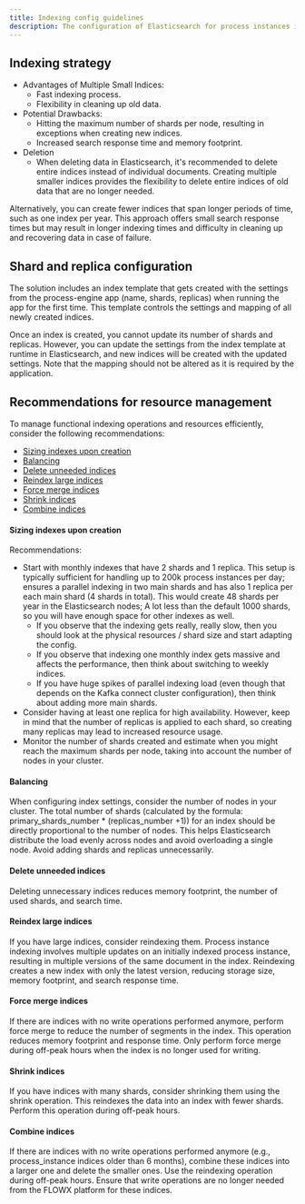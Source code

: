```yaml
---
title: Indexing config guidelines
description: The configuration of Elasticsearch for process instances indexing depends on various factors related to the application load, the number of process instances, parallel requests, and indexed keys per process. Although the best approach to sizing and configuring Elasticsearch is through testing and monitoring under load, here are some guidelines to help you get started
---
```


## Indexing strategy

* Advantages of Multiple Small Indices:
    - Fast indexing process.
    - Flexibility in cleaning up old data.
* Potential Drawbacks:
    - Hitting the maximum number of shards per node, resulting in exceptions when creating new indices.
    - Increased search response time and memory footprint.
* Deletion
    - When deleting data in Elasticsearch, it's recommended to delete entire indices instead of individual documents. Creating multiple smaller indices provides the flexibility to delete entire indices of old data that are no longer needed.


Alternatively, you can create fewer indices that span longer periods of time, such as one index per year. This approach offers small search response times but may result in longer indexing times and difficulty in cleaning up and recovering data in case of failure.

<Card title= "What is indexing?" href="../../../4.0/docs/platform-overview/frameworks-and-standards/event-driven-architecture-frameworks/intro-to-elasticsearch#indexing" icon ="question">
</Card>

## Shard and replica configuration

The solution includes an index template that gets created with the settings from the process-engine app (name, shards, replicas) when running the app for the first time. This template controls the settings and mapping of all newly created indices.

<Card title="What is sharding?" href="../../../4.0/docs/platform-overview/frameworks-and-standards/event-driven-architecture-frameworks/intro-to-elasticsearch#sharding" icon="question">
</Card>

<Card title="Index template" href="./elasticsearch-indexing#elasticsearch-update-index-template" icon ="file">
</Card>

Once an index is created, you cannot update its number of shards and replicas. However, you can update the settings from the index template at runtime in Elasticsearch, and new indices will be created with the updated settings. Note that the mapping should not be altered as it is required by the application.

## Recommendations for resource management

To manage functional indexing operations and resources efficiently, consider the following recommendations:

* [Sizing indexes upon creation](#sizing-indexes-upon-creation)
* [Balancing](#balancing)
* [Delete unneeded indices](#delete-unneeded-indices)
* [Reindex large indices](#reindex-large-indices)
* [Force merge indices](#force-merge-indices)
* [Shrink indices](#shrink-indices)
* [Combine indices](#combine-indices)


#### Sizing indexes upon creation

Recommendations:

* Start with monthly indexes that have 2 shards and 1 replica. This setup is typically sufficient for handling up to 200k process instances per day; ensures a parallel indexing in two main shards and has also 1 replica per each main shard (4 shards in total). This would create 48 shards per year in the Elasticsearch nodes; A lot less than the default 1000 shards, so you will have enough space for other indexes as well.
    * If you observe that the indexing gets really, really slow, then you should look at the physical resources / shard size and start adapting the config.
    * If you observe that indexing one monthly index gets massive and affects the performance, then think about switching to weekly indices.
    * If you have huge spikes of parallel indexing load (even though that depends on the Kafka connect cluster configuration), then think about adding more main shards.
* Consider having at least one replica for high availability. However, keep in mind that the number of replicas is applied to each shard, so creating many replicas may lead to increased resource usage.
* Monitor the number of shards created and estimate when you might reach the maximum shards per node, taking into account the number of nodes in your cluster.

#### Balancing

When configuring index settings, consider the number of nodes in your cluster. The total number of shards (calculated by the formula: primary_shards_number * (replicas_number +1)) for an index should be directly proportional to the number of nodes. This helps Elasticsearch distribute the load evenly across nodes and avoid overloading a single node. Avoid adding shards and replicas unnecessarily.

#### Delete unneeded indices

Deleting unnecessary indices reduces memory footprint, the number of used shards, and search time.

#### Reindex large indices

If you have large indices, consider reindexing them. Process instance indexing involves multiple updates on an initially indexed process instance, resulting in multiple versions of the same document in the index. Reindexing creates a new index with only the latest version, reducing storage size, memory footprint, and search response time.

#### Force merge indices

If there are indices with no write operations performed anymore, perform force merge to reduce the number of segments in the index. This operation reduces memory footprint and response time. Only perform force merge during off-peak hours when the index is no longer used for writing.

#### Shrink indices

If you have indices with many shards, consider shrinking them using the shrink operation. This reindexes the data into an index with fewer shards. Perform this operation during off-peak hours.

#### Combine indices

If there are indices with no write operations performed anymore (e.g., process_instance indices older than 6 months), combine these indices into a larger one and delete the smaller ones. Use the reindexing operation during off-peak hours. Ensure that write operations are no longer needed from the FLOWX platform for these indices.